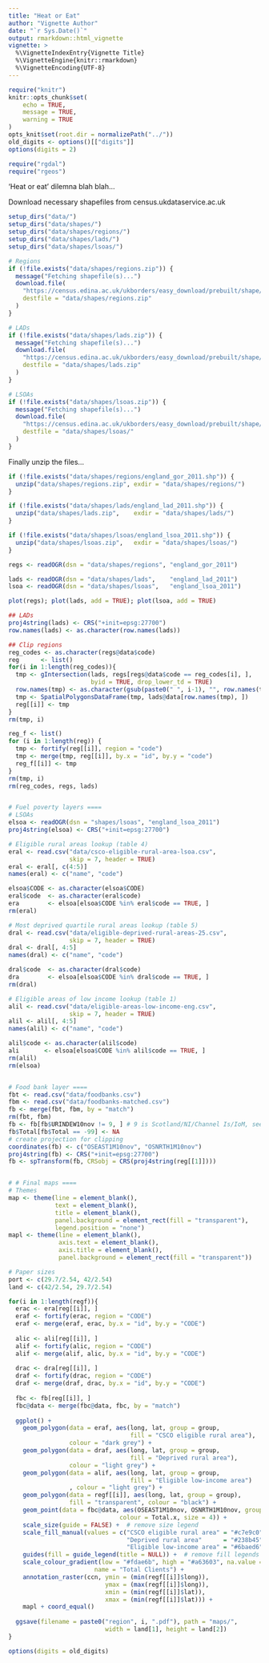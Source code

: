 ```yaml
---
title: "Heat or Eat"
author: "Vignette Author"
date: "`r Sys.Date()`"
output: rmarkdown::html_vignette
vignette: >
  %\VignetteIndexEntry{Vignette Title}
  %\VignetteEngine{knitr::rmarkdown}
  %\VignetteEncoding{UTF-8}
---
```


```r
require("knitr")
knitr::opts_chunk$set(
	echo = TRUE,
	message = TRUE,
	warning = TRUE
)
opts_knit$set(root.dir = normalizePath("../"))
old_digits <- options()[["digits"]]
options(digits = 2)
```

```r
require("rgdal")
require("rgeos")
```

'Heat or eat' dilemna blah blah...

Download necessary shapefiles from census.ukdataservice.ac.uk

```r
setup_dirs("data/")
setup_dirs("data/shapes/")
setup_dirs("data/shapes/regions/")
setup_dirs("data/shapes/lads/")
setup_dirs("data/shapes/lsoas/")
```

```r
# Regions
if (!file.exists("data/shapes/regions.zip")) {
  message("Fetching shapefile(s)...")
  download.file(
    "https://census.edina.ac.uk/ukborders/easy_download/prebuilt/shape/England_gor_2011.zip",
    destfile = "data/shapes/regions.zip"
  )
}

# LADs
if (!file.exists("data/shapes/lads.zip")) {
  message("Fetching shapefile(s)...")
  download.file(
    "https://census.edina.ac.uk/ukborders/easy_download/prebuilt/shape/England_lad_2011.zip",
    destfile = "data/shapes/lads.zip"
  )
}

# LSOAs
if (!file.exists("data/shapes/lsoas.zip")) {
  message("Fetching shapefile(s)...")
  download.file(
    "https://census.edina.ac.uk/ukborders/easy_download/prebuilt/shape/England_lsoa_2011.zip",
    destfile = "data/shapes/lsoas/"
  )
}
```

Finally unzip the files...
```r
if (!file.exists("data/shapes/regions/england_gor_2011.shp")) {
  unzip("data/shapes/regions.zip", exdir = "data/shapes/regions/")
}

if (!file.exists("data/shapes/lads/england_lad_2011.shp")) {
  unzip("data/shapes/lads.zip",    exdir = "data/shapes/lads/")
}

if (!file.exists("data/shapes/lsoas/england_lsoa_2011.shp")) {
  unzip("data/shapes/lsoas.zip",   exdir = "data/shapes/lsoas/")
}

```

```r
regs <- readOGR(dsn = "data/shapes/regions", "england_gor_2011")
```

```r
lads <- readOGR(dsn = "data/shapes/lads",    "england_lad_2011")
lsoa <- readOGR(dsn = "data/shapes/lsoas",   "england_lsoa_2011")
```

```r
plot(regs); plot(lads, add = TRUE); plot(lsoa, add = TRUE)
```


```r
## LADs
proj4string(lads) <- CRS("+init=epsg:27700")
row.names(lads) <- as.character(row.names(lads))

```

```r
## Clip regions
reg_codes <- as.character(regs@data$code)
reg      <- list()
for(i in 1:length(reg_codes)){
  tmp <- gIntersection(lads, regs[regs@data$code == reg_codes[i], ],
                       byid = TRUE, drop_lower_td = TRUE)
  row.names(tmp) <- as.character(gsub(paste0(" ", i-1), "", row.names(tmp)))
  tmp <- SpatialPolygonsDataFrame(tmp, lads@data[row.names(tmp), ])
  reg[[i]] <- tmp
}
rm(tmp, i)

reg_f <- list()
for (i in 1:length(reg)) {
  tmp <- fortify(reg[[i]], region = "code")
  tmp <- merge(tmp, reg[[i]], by.x = "id", by.y = "code")
  reg_f[[i]] <- tmp
}
rm(tmp, i)
rm(reg_codes, regs, lads)


# Fuel poverty layers ====
# LSOAs
elsoa <- readOGR(dsn = "shapes/lsoas", "england_lsoa_2011")
proj4string(elsoa) <- CRS("+init=epsg:27700")

# Eligible rural areas lookup (table 4)
eral <- read.csv("data/csco-eligible-rural-area-lsoa.csv",
                 skip = 7, header = TRUE)
eral <- eral[, c(4:5)]
names(eral) <- c("name", "code")

elsoa$CODE <- as.character(elsoa$CODE)
eral$code  <- as.character(eral$code)
era        <- elsoa[elsoa$CODE %in% eral$code == TRUE, ]
rm(eral)

# Most deprived quartile rural areas lookup (table 5)
dral <- read.csv("data/eligible-deprived-rural-areas-25.csv", 
                 skip = 7, header = TRUE)
dral <- dral[, 4:5]
names(dral) <- c("name", "code")

dral$code  <- as.character(dral$code)
dra        <- elsoa[elsoa$CODE %in% dral$code == TRUE, ]
rm(dral)

# Eligible areas of low income lookup (table 1)
alil <- read.csv("data/eligible-areas-low-income-eng.csv",
                 skip = 7, header = TRUE)
alil <- alil[, 4:5]
names(alil) <- c("name", "code")

alil$code <- as.character(alil$code)
ali       <- elsoa[elsoa$CODE %in% alil$code == TRUE, ]
rm(alil)
rm(elsoa)


# Food bank layer ====
fbt <- read.csv("data/foodbanks.csv")
fbm <- read.csv("data/foodbanks-matched.csv")
fb <- merge(fbt, fbm, by = "match")
rm(fbt, fbm)
fb <- fb[fb$URINDEW10nov != 9, ] # 9 is Scotland/NI/Channel Is/IoM, see docs
fb$Total[fb$Total == -99] <- NA
# create projection for clipping
coordinates(fb) <- c("OSEAST1M10nov", "OSNRTH1M10nov")
proj4string(fb) <- CRS("+init=epsg:27700")
fb <- spTransform(fb, CRSobj = CRS(proj4string(reg[[1]])))


# # Final maps ====
# Themes
map <- theme(line = element_blank(), 
             text = element_blank(), 
             title = element_blank(),
             panel.background = element_rect(fill = "transparent"),
             legend.position = "none")
mapl <- theme(line = element_blank(),
              axis.text = element_blank(),
              axis.title = element_blank(),
              panel.background = element_rect(fill = "transparent"))

# Paper sizes
port <- c(29.7/2.54, 42/2.54)
land <- c(42/2.54, 29.7/2.54)

for(i in 1:length(regf)){
  erac <- era[reg[[i]], ]
  eraf <- fortify(erac, region = "CODE")
  eraf <- merge(eraf, erac, by.x = "id", by.y = "CODE")
  
  alic <- ali[reg[[i]], ]
  alif <- fortify(alic, region = "CODE")
  alif <- merge(alif, alic, by.x = "id", by.y = "CODE")
  
  drac <- dra[reg[[i]], ]
  draf <- fortify(drac, region = "CODE")
  draf <- merge(draf, drac, by.x = "id", by.y = "CODE")
  
  fbc <- fb[reg[[i]], ]
  fbc@data <- merge(fbc@data, fbc, by = "match")
  
  ggplot() +
    geom_polygon(data = eraf, aes(long, lat, group = group,
                                  fill = "CSCO eligible rural area"), 
                 colour = "dark grey") +
    geom_polygon(data = draf, aes(long, lat, group = group,
                                  fill = "Deprived rural area"),
                 colour = "light grey") +
    geom_polygon(data = alif, aes(long, lat, group = group, 
                                  fill = "Eligible low-income area")
                 , colour = "light grey") +
    geom_polygon(data = regf[[i]], aes(long, lat, group = group),
                 fill = "transparent", colour = "black") +
    geom_point(data = fbc@data, aes(OSEAST1M10nov, OSNRTH1M10nov, group = match,
                               colour = Total.x, size = 4)) +
    scale_size(guide = FALSE) +  # remove size legend
    scale_fill_manual(values = c("CSCO eligible rural area" = "#c7e9c0",
                                 "Deprived rural area"      = "#238b45",
                                 "Eligible low-income area" = "#6baed6")) +
    guides(fill = guide_legend(title = NULL)) +  # remove fill legends title
    scale_colour_gradient(low = "#fdae6b", high = "#a63603", na.value = "grey",
                        name = "Total Clients") +
    annotation_raster(ccn, ymin = (min(regf[[i]]$long)),
                           ymax = (max(regf[[i]]$long)),
                           xmin = (min(regf[[i]]$lat)),
                           xmax = (min(regf[[i]]$lat))) +
    mapl + coord_equal()
  
  ggsave(filename = paste0("region", i, ".pdf"), path = "maps/",
                           width = land[1], height = land[2])
}
```

```r
options(digits = old_digits)
```
